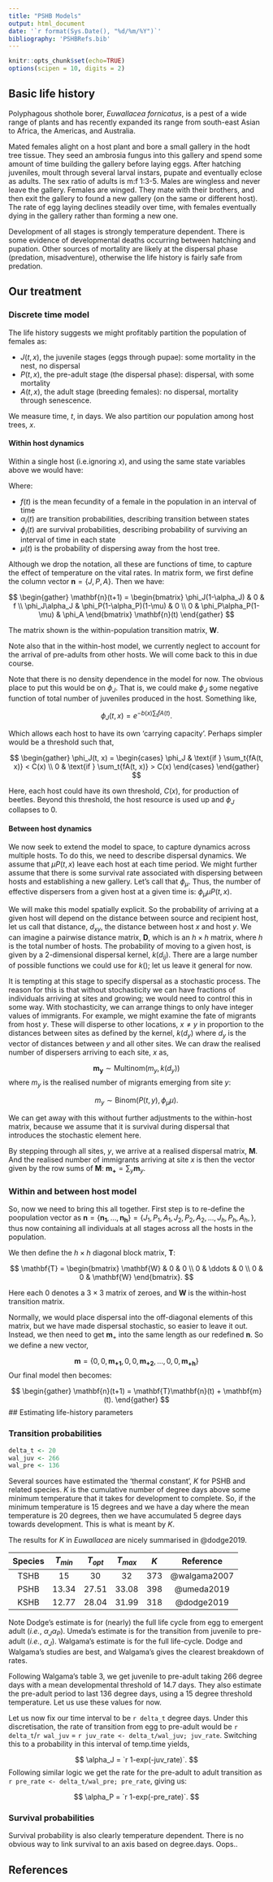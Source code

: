 ```yaml
---
title: "PSHB Models"
output: html_document
date: '`r format(Sys.Date(), "%d/%m/%Y")`'
bibliography: 'PSHBRefs.bib'
---
```


```r
knitr::opts_chunk$set(echo=TRUE)
options(scipen = 10, digits = 2)
```

## Basic life history

Polyphagous shothole borer, *Euwallacea fornicatus*, is a pest of a wide range of plants and has recently expanded its range from south-east Asian to Africa, the Americas, and Australia.

Mated females alight on a host plant and bore a small gallery in the hodt tree tissue. They seed an ambrosia fungus into this gallery and spend some amount of time building the gallery before laying eggs. After hatching juveniles, moult through several larval instars, pupate and eventually eclose as adults. The sex ratio of adults is m:f 1:3-5. Males are wingless and never leave the gallery. Females are winged. They mate with their brothers, and then exit the gallery to found a new gallery (on the same or different host). The rate of egg laying declines steadily over time, with females eventually dying in the gallery rather than forming a new one.

Development of all stages is strongly temperature dependent. There is some evidence of developmental deaths occurring between hatching and pupation. Other sources of mortality are likely at the dispersal phase (predation, misadventure), otherwise the life history is fairly safe from predation.

## Our treatment

### Discrete time model

The life history suggests we might profitably partition the population of females as:

  * $J(t,x)$, the juvenile stages (eggs through pupae): some mortality in the nest, no dispersal 
  * $P(t,x)$, the pre-adult stage (the dispersal phase): dispersal, with some mortality 
  * $A(t,x)$, the adult stage (breeding females): no dispersal, mortality through senescence.

We measure time, $t$, in days. We also partition our population among host trees, $x$.

#### Within host dynamics

Within a single host (i.e.ignoring $x$), and using the same state variables above we would have:


\begin{align}
J(t+1) &= \phi_J(1-\alpha_J)J(t) + fA(t\\
P(t+1) &= \phi_J\alpha_JJ(t) + \phi_P(1-\alpha_P)(1-\mu)P(t) + 0 \\
A(t+1) &= 0 + \phi_P\alpha_P(1-\mu)P(t) + \phi_AA(t)
\end{align}

Where:

  * $f(t)$ is the mean fecundity of a female in the population in an interval of time 
  * $\alpha_i(t)$ are transition probabilities, describing transition between states
  * $\phi_i(t)$ are survival probabilities, describing probability of surviving an interval of time in each state 
  * $\mu(t)$ is the probability of dispersing away from the host tree.

Although we drop the notation, all these are functions of time, to capture the effect of temperature on the vital rates.  In matrix form, we first define the column vector $\mathbf{n}= \{J, P, A\}$. Then we have:

$$
\begin{gather}
 \mathbf{n}(t+1) =
  \begin{bmatrix}
   \phi_J(1-\alpha_J) & 0 & f \\
   \phi_J\alpha_J & \phi_P(1-\alpha_P)(1-\mu) & 0 \\
   0 & \phi_P\alpha_P(1-\mu) & \phi_A
  \end{bmatrix}
 \mathbf{n}(t)
\end{gather}
$$

The matrix shown is the within-population transition matrix, $\mathbf{W}$.

Note also that in the within-host model, we currently neglect to account for the arrival of pre-adults from other hosts. We will come back to this in due course.

Note that there is no density dependence in the model for now. The obvious place to put this would be on $\phi_J$. That is, we could make $\phi_J$ some negative function of total number of juveniles produced in the host. Something like,

$$
\phi_J(t, x) = e^{-b(x)\sum_t{fA(t)}}.
$$

Which allows each host to have its own 'carrying capacity'. Perhaps simpler would be a threshold such that,

$$
\begin{gather}
  \phi_J(t, x) = 
  \begin{cases}
    \phi_J & \text{if } \sum_t{fA(t, x)} < C(x) \\
    0 & \text{if } \sum_t{fA(t, x)} > C(x)
  \end{cases}
\end{gather}
$$ 

Here, each host could have its own threshold, $C(x)$, for production of beetles. Beyond this threshold, the host resource is used up and $\phi_J$ collapses to 0.

#### Between host dynamics

We now seek to extend the model to space, to capture dynamics across multiple hosts. To do this, we need to describe dispersal dynamics. We assume that $\mu P(t, x)$ leave each host at each time period. We might further assume that there is some survival rate associated with dispersing between hosts and establishing a new gallery. Let's call that $\phi_\mu$. Thus, the number of effective dispersers from a given host at a given time is: $\phi_\mu\mu P(t, x)$.

We will make this model spatially explicit. So the probability of arriving at a given host will depend on the distance between source and recipient host, let us call that distance, $d_{xy}$, the distance between host $x$ and host $y$. We can imagine a pairwise distance matrix, $\mathbf{D}$, which is an $h\times h$ matrix, where $h$ is the total number of hosts. The probability of moving to a given host, is given by a 2-dimensional dispersal kernel, $k(d_{ij})$. There are a large number of possible functions we could use for $k()$; let us leave it general for now.

It is tempting at this stage to specify dispersal as a stochastic process. The reason for this is that without stochasticity we can have fractions of individuals arriving at sites and growing; we would need to control this in some way. With stochasticity, we can arrange things to only have integer values of immigrants. For example, we might examine the fate of migrants from host $y$. These will disperse to other locations, $x\neq y$ in proportion to the distances between sites as defined by the kernel, $k(d_y)$ where $d_y$ is the vector of distances between $y$ and all other sites. We can draw the realised number of dispersers arriving to each site, $x$ as,

$$
\mathbf{m_y} \sim \text{Multinom}(m_y, k(d_y))
$$ where $m_y$ is the realised number of migrants emerging from site $y$:

$$
m_y \sim \text{Binom}(P(t, y), \phi_\mu\mu).
$$

We can get away with this without further adjustments to the within-host matrix, because we assume that it is survival during dispersal that introduces the stochastic element here.

By stepping through all sites, $y$, we arrive at a realised dispersal matrix, $\mathbf{M}$. And the realised number of immigrants arriving at site $x$ is then the vector given by the row sums of $\mathbf{M}$: $\mathbf{m_+} = \sum_y \mathbf m_y$.

### Within and between host model

So, now we need to bring this all together. First step is to re-define the poopulation vector as $\mathbf{n} = \{\mathbf{n_1}, ..., \mathbf{n_h} \} = \{J_1, P_1, A_1, J_2, P_2, A_2, ..., J_h, P_h, A_h,\}$, thus now containing all individuals at all stages across all the hosts in the population.

We then define the $h \times h$ diagonal block matrix, $\mathbf{T}$:

$$
\mathbf{T} = 
 \begin{bmatrix}
  \mathbf{W} & 0  & 0 \\
  0 & \ddots & 0 \\
  0 & 0 & \mathbf{W}
 \end{bmatrix}.
$$ 

Here each $0$ denotes a $3\times 3$ matrix of zeroes, and $\mathbf{W}$ is the within-host transition matrix.

Normally, we would place dispersal into the off-diagonal elements of this matrix, but we have made dispersal stochastic, so easier to leave it out. Instead, we then need to get $\mathbf m_+$ into the same length as our redefined $\mathbf{n}$. So we define a new vector,

$$
\mathbf{m} = \{0, 0, \mathbf{m_{+1}}, 0, 0, \mathbf{m_{+2}}, ..., 0, 0, \mathbf{m_{+h}} \}
$$ Our final model then becomes:

$$
\begin{gather}
 \mathbf{n}(t+1) = \mathbf{T}\mathbf{n}(t) + \mathbf{m}(t).
\end{gather}
$$
## Estimating life-history parameters

### Transition probabilities

```r
delta_t <- 20
wal_juv <- 266
wal_pre <- 136
```

Several sources have estimated the 'thermal constant', $K$ for PSHB and related species.  $K$ is the cumulative number of degree days above some minimum temperature that it takes for development to complete.  So, if the minimum temperature is 15 degrees and we have a day where the mean temperature is 20 degrees, then we have accumulated 5 degree days towards development.  This is what is meant by $K$.

The results for $K$ in *Euwallacea* are nicely summarised in @dodge2019.

| Species | $T_{min}$ | $T_{opt}$ | $T_{max}$ | $K$ | Reference |
|:--:|:--:|:--:|:--:|:--:|:--:|
| TSHB | 15 | 30 | 32 | 373 | @walgama2007 |
| PSHB | 13.34 | 27.51 | 33.08 | 398 | @umeda2019 |
| KSHB | 12.77 | 28.04 | 31.99 | 318 | @dodge2019 |

Note Dodge's estimate is for (nearly) the full life cycle from egg to emergent adult (*i.e.*, $\alpha_J\alpha_P$). Umeda's estimate is for the transition from juvenile to pre-adult (*i.e.*, $\alpha_J$).  Walgama's estimate is for the full life-cycle.  Dodge and Walgama's studies are best, and Walgama's gives the clearest breakdown of rates.

Following Walgama's table 3, we get juvenile to pre-adult taking 266 degree days with a mean developmental threshold of 14.7 days.  They also estimate the pre-adult period to last 136 degree days, using a 15 degree threshold temperature.  Let us use these values for now.

Let us now fix our time interval to be `r delta_t` degree days.  Under this discretisation, the rate of transition from egg to pre-adult would be `r delta_t`/`r wal_juv` = `r juv_rate <- delta_t/wal_juv; juv_rate`.  Switching this to a probability in this interval of temp.time yields,

$$
\alpha_J = `r 1-exp(-juv_rate)`.
$$
Following similar logic we get the rate for the pre-adult to adult transition as `r pre_rate <- delta_t/wal_pre; pre_rate`, giving us:

$$
\alpha_P = `r 1-exp(-pre_rate)`.
$$

### Survival probabilities

Survival probability is also clearly temperature dependent.  There is no obvious way to link survival to an axis based on degree.days.  Oops..


## References
